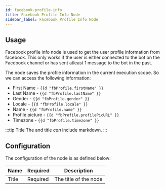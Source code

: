 ```yaml
---
id: facebook-profile-info
title: Facebook Profile Info Node
sidebar_label: Facebook Profile Info Node
---
```



## Usage

Facebook profile info node is used to get the user profile information from facebook. This only works if the user is either connected to the bot on the Facebook channel or has sent atleast 1 message to the bot in the past.

The node saves the profile information in the current execution scope. So we can access the following information:

- First Name - ```{{d "fbProfile.firstName" }}```
- Last Name - ```{{d "fbProfile.lastName" }}```
- Gender - ```{{d "fbProfile.gender" }}```
- Locale - ```{{d "fbProfile.locale" }}```
- Name - ```{{d "fbProfile.name" }}```
- Profile picture - ```{{d "fbProfile.profilePicURL" }}```
- Timezone - ```{{d "fbProfile.timezone" }}```

:::tip Title
The and title *can* include markdown.
:::

## Configuration

The configuration of the node is as defined below:

| Name          | Required |                      Description                                     |
| ------------- | -------- | -------------------------------------------------------------------- |
| Title         | Required | The title of the node                                                |